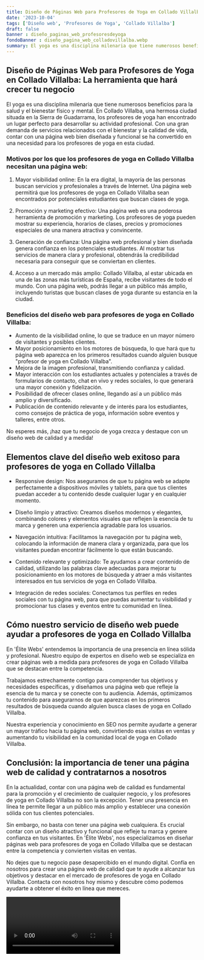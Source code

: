 ```yaml
---
title: Diseño de Páginas Web para Profesores de Yoga en Collado Villalba
date: '2023-10-04'
tags: ['Diseño web', 'Profesores de Yoga', 'Collado Villalba']
draft: false
banner : diseño_paginas_web_profesoresdeyoga
fondoBanner : diseño_pagina_web_colladovillalba.webp
summary: El yoga es una disciplina milenaria que tiene numerosos beneficios para la salud y el bienestar físico y mental. En Collado Villalba, una hermosa ciudad situada en la Sierra de Guadarrama, los profesores de yoga han encontrado un lugar perfecto para desarrollar su actividad profesional. Con una gran demanda de servicios relacionados con el bienestar y la calidad de vida, contar con una página web bien diseñada y funcional se ha convertido en una necesidad para los profesores de yoga en esta ciudad.
---
```


## Diseño de Páginas Web para Profesores de Yoga en Collado Villalba: La herramienta que hará crecer tu negocio

El yoga es una disciplina milenaria que tiene numerosos beneficios para la salud y el bienestar físico y mental. En Collado Villalba, una hermosa ciudad situada en la Sierra de Guadarrama, los profesores de yoga han encontrado un lugar perfecto para desarrollar su actividad profesional. Con una gran demanda de servicios relacionados con el bienestar y la calidad de vida, contar con una página web bien diseñada y funcional se ha convertido en una necesidad para los profesores de yoga en esta ciudad.

### Motivos por los que los profesores de yoga en Collado Villalba necesitan una página web:

1. Mayor visibilidad online: En la era digital, la mayoría de las personas buscan servicios y profesionales a través de Internet. Una página web permitirá que los profesores de yoga en Collado Villalba sean encontrados por potenciales estudiantes que buscan clases de yoga.

2. Promoción y marketing efectivo: Una página web es una poderosa herramienta de promoción y marketing. Los profesores de yoga pueden mostrar su experiencia, horarios de clases, precios y promociones especiales de una manera atractiva y convincente.

3. Generación de confianza: Una página web profesional y bien diseñada genera confianza en los potenciales estudiantes. Al mostrar tus servicios de manera clara y profesional, obtendrás la credibilidad necesaria para conseguir que se conviertan en clientes.

4. Acceso a un mercado más amplio: Collado Villalba, al estar ubicada en una de las zonas más turísticas de España, recibe visitantes de todo el mundo. Con una página web, podrás llegar a un público más amplio, incluyendo turistas que buscan clases de yoga durante su estancia en la ciudad.

### Beneficios del diseño web para profesores de yoga en Collado Villalba:

- Aumento de la visibilidad online, lo que se traduce en un mayor número de visitantes y posibles clientes.
- Mayor posicionamiento en los motores de búsqueda, lo que hará que tu página web aparezca en los primeros resultados cuando alguien busque "profesor de yoga en Collado Villalba".
- Mejora de la imagen profesional, transmitiendo confianza y calidad.
- Mayor interacción con los estudiantes actuales y potenciales a través de formularios de contacto, chat en vivo y redes sociales, lo que generará una mayor conexión y fidelización.
- Posibilidad de ofrecer clases online, llegando así a un público más amplio y diversificado.
- Publicación de contenido relevante y de interés para los estudiantes, como consejos de práctica de yoga, información sobre eventos y talleres, entre otros.

No esperes más, ¡haz que tu negocio de yoga crezca y destaque con un diseño web de calidad y a medida!

<GifSeo />

<Cta />

## Elementos clave del diseño web exitoso para profesores de yoga en Collado Villalba

- Responsive design: Nos aseguramos de que tu página web se adapte perfectamente a dispositivos móviles y tablets, para que tus clientes puedan acceder a tu contenido desde cualquier lugar y en cualquier momento.

- Diseño limpio y atractivo: Creamos diseños modernos y elegantes, combinando colores y elementos visuales que reflejen la esencia de tu marca y generen una experiencia agradable para los usuarios.

- Navegación intuitiva: Facilitamos la navegación por tu página web, colocando la información de manera clara y organizada, para que los visitantes puedan encontrar fácilmente lo que están buscando.

- Contenido relevante y optimizado: Te ayudamos a crear contenido de calidad, utilizando las palabras clave adecuadas para mejorar tu posicionamiento en los motores de búsqueda y atraer a más visitantes interesados en tus servicios de yoga en Collado Villalba.

- Integración de redes sociales: Conectamos tus perfiles en redes sociales con tu página web, para que puedas aumentar tu visibilidad y promocionar tus clases y eventos entre tu comunidad en línea.

## Cómo nuestro servicio de diseño web puede ayudar a profesores de yoga en Collado Villalba

En 'Élite Webs' entendemos la importancia de una presencia en línea sólida y profesional. Nuestro equipo de expertos en diseño web se especializa en crear páginas web a medida para profesores de yoga en Collado Villalba que se destacan entre la competencia.

Trabajamos estrechamente contigo para comprender tus objetivos y necesidades específicas, y diseñamos una página web que refleje la esencia de tu marca y se conecte con tu audiencia. Además, optimizamos tu contenido para asegurarnos de que aparezcas en los primeros resultados de búsqueda cuando alguien busca clases de yoga en Collado Villalba.

Nuestra experiencia y conocimiento en SEO nos permite ayudarte a generar un mayor tráfico hacia tu página web, convirtiendo esas visitas en ventas y aumentando tu visibilidad en la comunidad local de yoga en Collado Villalba.

## Conclusión: la importancia de tener una página web de calidad y contratarnos a nosotros

En la actualidad, contar con una página web de calidad es fundamental para la promoción y el crecimiento de cualquier negocio, y los profesores de yoga en Collado Villalba no son la excepción. Tener una presencia en línea te permite llegar a un público más amplio y establecer una conexión sólida con tus clientes potenciales.

Sin embargo, no basta con tener una página web cualquiera. Es crucial contar con un diseño atractivo y funcional que refleje tu marca y genere confianza en tus visitantes. En 'Élite Webs', nos especializamos en diseñar páginas web para profesores de yoga en Collado Villalba que se destacan entre la competencia y convierten visitas en ventas.

No dejes que tu negocio pase desapercibido en el mundo digital. Confía en nosotros para crear una página web de calidad que te ayude a alcanzar tus objetivos y destacar en el mercado de profesores de yoga en Collado Villalba. Contacta con nosotros hoy mismo y descubre cómo podemos ayudarte a obtener el éxito en línea que mereces.

<Video />

<CtaBot job='Profesores de Yoga' city='Collado Villalba'/>

<Gmaps query='Collado Villalba+españa+maps' />